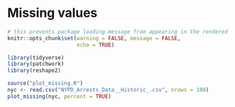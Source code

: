# Missing values
```r
# this prevents package loading message from appearing in the rendered version of your problem set
knitr::opts_chunk$set(warning = FALSE, message = FALSE,
                      echo = TRUE)
```

```r
library(tidyverse)
library(patchwork)
library(reshape2)

source("plot_missing.R")
nyc <- read.csv("NYPD_Arrests_Data__Historic_.csv", nrows = 100)
plot_missing(nyc, percent = TRUE)

```

